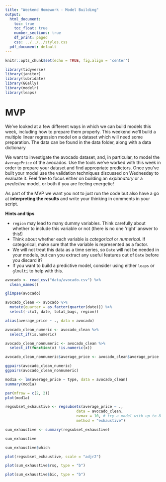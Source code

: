 ```yaml
---
title: "Weekend Homework - Model Building"
output:
  html_document:
    toc: true
    toc_float: true
    number_sections: true
    df_print: paged
    css: ../../../styles.css
  pdf_document: default
---
```


```r
knitr::opts_chunk$set(echo = TRUE, fig.align = 'center')
```

```r
library(tidyverse)
library(janitor)
library(lubridate)
library(GGally)
library(modelr)
library(leaps)
```

# MVP

We've looked at a few different ways in which we can build models this week, including how to prepare them properly. This weekend we'll build a multiple linear regression model on a dataset which will need some preparation. The data can be found in the data folder, along with a data dictionary

We want to investigate the avocado dataset, and, in particular, to model the `AveragePrice` of the avocados. Use the tools we've worked with this week in order to prepare your dataset and find appropriate predictors. Once you've built your model use the validation techniques discussed on Wednesday to evaluate it. Feel free to focus either on building an *explanatory* or a *predictive* model, or both if you are feeling energetic!

As part of the MVP we want you not to just run the code but also have a go at **interpreting the results** and write your thinking in comments in your script.

**Hints and tips**

* `region` may lead to many dummy variables. Think carefully about whether to include this variable or not (there is no one 'right' answer to this!)
* Think about whether each variable is *categorical* or *numerical*. If categorical, make sure that the variable is represented as a factor.
* We will not treat this data as a time series, so `Date` will not be needed in your models, but can you extract any useful features out of `Date` before you discard it?
* If you want to build a predictive model, consider using either `leaps` or `glmulti` to help with this.

```r
avocado <- read_csv("data/avocado.csv") %>% 
  clean_names()
```

```r
glimpse(avocado)
```

```r
avocado_clean <- avocado %>% 
  mutate(quarter = as.factor(quarter(date))) %>% 
  select(-c(x1, date, total_bags, region))
```

```r
alias(average_price ~ ., data = avocado)
```

```r
avocado_clean_numeric <- avocado_clean %>%
  select_if(is.numeric)

avocado_clean_nonnumeric <- avocado_clean %>%
  select_if(function(x) !is.numeric(x))

avocado_clean_nonnumeric$average_price <- avocado_clean$average_price
```

```r
ggpairs(avocado_clean_numeric)
ggpairs(avocado_clean_nonnumeric)
```

```r
mod1a <- lm(average_price ~ type, data = avocado_clean)
summary(mod1a)
```

```r
par(mfrow = c(2, 2))
plot(mod1a)
```



```r
regsubset_exhaustive <- regsubsets(average_price ~ ., 
                                data = avocado_clean, 
                                nvmax = 10, # try a model with up to 8 predictors
                                method = "exhaustive")
```

```r
sum_exhaustive <- summary(regsubset_exhaustive)

sum_exhaustive
```

```r
sum_exhaustive$which
```

```r
plot(regsubset_exhaustive, scale = "adjr2")
```

```r
plot(sum_exhaustive$rsq, type = "b")
```

```r
plot(sum_exhaustive$bic, type = "b")
```